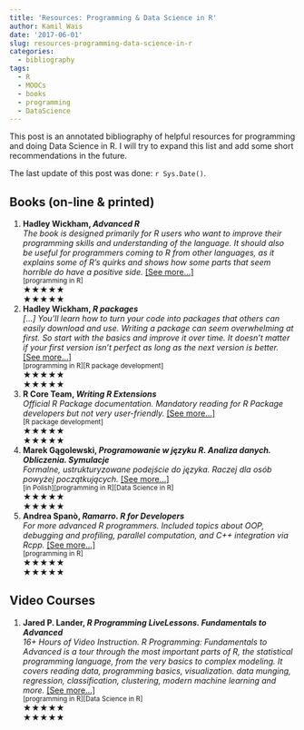```yaml
---
title: 'Resources: Programming & Data Science in R'
author: Kamil Wais
date: '2017-06-01'
slug: resources-programming-data-science-in-r
categories:
  - bibliography
tags:
  - R
  - MOOCs
  - books
  - programming
  - DataScience
---
```


This post is an annotated bibliography of helpful resources for programming and doing Data Science in R. I will try to expand this list and add some short recommendations in the future.   

The last update of this post was done: `r Sys.Date()`.

## Books (on-line & printed)

1. __Hadley Wickham, *Advanced R*__   
_The book is designed primarily for R users who want to improve their programming skills and understanding of the language. It should also be useful for programmers coming to R from other languages, as it explains some of R’s quirks and shows how some parts that seem horrible do have a positive side._
[[See more...]](http://adv-r.had.co.nz/)   
<small>[programming in R]</small>
<div class="star-ratings-css"><div class="star-ratings-css-top" style="width: 100%"><span>★</span><span>★</span><span>★</span><span>★</span><span>★</span></div><div class="star-ratings-css-bottom"><span>★</span><span>★</span><span>★</span><span>★</span><span>★</span></div></div>

1. __Hadley Wickham, *R packages*__  
_[...] You’ll learn how to turn your code into packages that others can easily download and use. Writing a package can seem overwhelming at first. So start with the basics and improve it over time. It doesn’t matter if your first version isn’t perfect as long as the next version is better._
[[See more...]](http://adv-r.had.co.nz/)  
<small>[programming in R][R package development]</small>
<div class="star-ratings-css"><div class="star-ratings-css-top" style="width: 100%"><span>★</span><span>★</span><span>★</span><span>★</span><span>★</span></div><div class="star-ratings-css-bottom"><span>★</span><span>★</span><span>★</span><span>★</span><span>★</span></div></div>

1. __R Core Team, *Writing R Extensions*__   
_Official R Package documentation. Mandatory reading for R Package developers but not very user-friendly._
[[See more...]](http://cran.r-project.org/doc/manuals/r-release/R-exts.html)   
<small>[R package development]</small>
<div class="star-ratings-css"><div class="star-ratings-css-top" style="width: 65%"><span>★</span><span>★</span><span>★</span><span>★</span><span>★</span></div><div class="star-ratings-css-bottom"><span>★</span><span>★</span><span>★</span><span>★</span><span>★</span></div></div>

1. __Marek Gągolewski, *Programowanie w języku R. Analiza danych. Obliczenia. Symulacje*__  
_Formalne, ustrukturyzowane podejście do języka. Raczej dla osób powyżej początkujących._
[[See more...]](http://ksiegarnia.pwn.pl/produkt/213568/programowanie-w-jezyku-r.html)     
<small>[in Polish][programming in R][Data Science in R]</small>
<div class="star-ratings-css"><div class="star-ratings-css-top" style="width: 80%"><span>★</span><span>★</span><span>★</span><span>★</span><span>★</span></div><div class="star-ratings-css-bottom"><span>★</span><span>★</span><span>★</span><span>★</span><span>★</span></div></div>

1. __Andrea Spanò, *Ramarro. R for Developers*__   
_For more advanced R programmers. Included topics about OOP, debugging and profiling, parallel computation, and C++ integration via Rcpp._
[[See more...]](http://www.quantide.com/ramarro-r-for-developers/)    
<small>[programming in R]</small>
<div class="star-ratings-css"><div class="star-ratings-css-top" style="width: 80%"><span>★</span><span>★</span><span>★</span><span>★</span><span>★</span></div><div class="star-ratings-css-bottom"><span>★</span><span>★</span><span>★</span><span>★</span><span>★</span></div></div>

## Video Courses

1. __Jared P. Lander, *R Programming LiveLessons. Fundamentals to Advanced*__   
_16+ Hours of Video Instruction. R Programming: Fundamentals to Advanced is a tour through the most important parts of R, the statistical programming language, from the very basics to complex modeling.  It covers reading data, programming basics, visualization. data munging, regression, classification, clustering, modern machine learning and more._
[[See more...]](http://www.informit.com/store/r-programming-livelessons-video-training-fundamentals-9780133743272)   
<small>[programming in R][Data Science in R]</small>
<div class="star-ratings-css"><div class="star-ratings-css-top" style="width: 80%"><span>★</span><span>★</span><span>★</span><span>★</span><span>★</span></div><div class="star-ratings-css-bottom"><span>★</span><span>★</span><span>★</span><span>★</span><span>★</span></div></div>


